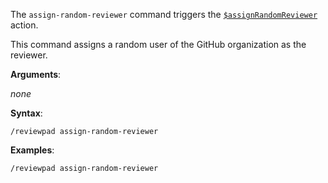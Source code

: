 The `assign-random-reviewer` command triggers the [`$assignRandomReviewer`](/guides/built-ins#assignrandomreviewer) action.

This command assigns a random user of the GitHub organization as the reviewer.

**Arguments**:

_none_

**Syntax**:

```shell
/reviewpad assign-random-reviewer
```

**Examples**:

```shell
/reviewpad assign-random-reviewer
```
